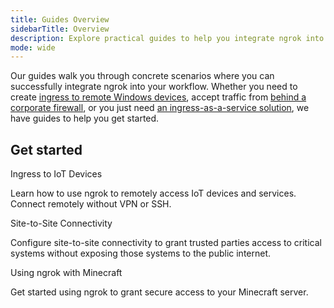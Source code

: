 ```yaml
---
title: Guides Overview
sidebarTitle: Overview
description: Explore practical guides to help you integrate ngrok into your workflow.
mode: wide
---
```


Our guides walk you through concrete scenarios where you can successfully integrate ngrok into your workflow. Whether you need to create [ingress to remote Windows devices](/guides/device-gateway/windows), accept traffic from [behind a corporate firewall](/guides/running-behind-firewalls), or you just need [an ingress-as-a-service solution](/guides/identity-aware-proxy/securing-with-oauth), we have guides to help you get started.


## Get started

<Columns cols={3}>
<Card href={`/guides/device-gateway/agent/`}>
        <div className="flex-cols">
                <span className="text-lg font-bold">Ingress to IoT Devices</span>
            <p className="mt-4">
                Learn how to use ngrok to remotely access IoT devices and services. Connect remotely without VPN or SSH.
            </p>
        </div>
    </Card>
<Card href={`/guides/site-to-site-connectivity/`}>
        <div className="flex-cols">
                <span className="text-lg font-bold">Site-to-Site Connectivity</span>
            <p className="mt-4">
Configure site-to-site connectivity to grant trusted parties access to critical systems without exposing those systems to the public internet.
            </p>
        </div>
    </Card>
<Card href={`/using-ngrok-with/minecraft/`}>
        <div className="flex-cols">
                <span className="text-lg font-bold">Using ngrok with Minecraft</span>
            <p className="mt-4">
            Get started using ngrok to grant secure access to your Minecraft server.
            </p>
        </div>
    </Card>
</Columns>